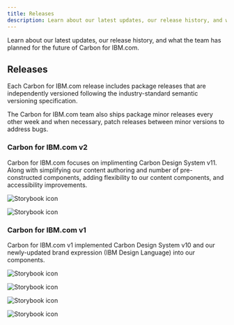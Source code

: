 ```yaml
---
title: Releases
description: Learn about our latest updates, our release history, and what the team has planned for the future of Carbon for IBM.com.
---
```


<PageDescription>

Learn about our latest updates, our release history, and what the team has planned for the future of Carbon for IBM.com.

</PageDescription>

## Releases

Each Carbon for IBM.com release includes package releases that are independently versioned following the industry-standard semantic versioning specification.

The Carbon for IBM.com team also ships package minor releases every other week and when necessary, patch releases between minor versions to address bugs. 

### Carbon for IBM.com v2

Carbon for IBM.com focuses on implimenting Carbon Design System v11. Along with simplifying our content authoring and number of pre-constructed components, adding flexibility to our content components, and accessibility improvements. 

<Row className="resource-card-group">
  <Column colMd={4} colLg={4} noGutterSm>
   <ResourceCard
       subTitle="Storybook"
       title="Web Components"
       actionIcon="launch"
       target="_blank"
       href="https://www.ibm.com/standards/carbon/web-components/"
       >

![Storybook icon](../images/icon/web-components-icon.svg)

</ResourceCard>
  </Column>
<Column colLg={4} colMd={4} noGutterSm>
  <ResourceCard
    subTitle="Storybook"
    title="Web Components: React Wrappers"
    actionIcon="launch"
    target="_blank"
    href="https://www.ibm.com/standards/carbon/web-components/react/"
    >

![Storybook icon](../images/icon/react-icon.svg)

  </ResourceCard>
</Column>
</Row>

### Carbon for IBM.com v1

Carbon for IBM.com v1 implemented Carbon Design System v10 and our newly-updated brand expression (IBM Design Language) into our components. 

<Row className="resource-card-group">
  <Column colMd={4} colLg={4} noGutterSm>
   <ResourceCard
       subTitle="Storybook"
       title="Web Components"
       actionIcon="launch"
       target="_blank"
       href="https://www.ibm.com/standards/carbon/v1/web-components/"
       >

![Storybook icon](../images/icon/web-components-icon.svg)

</ResourceCard>
  </Column>
<Column colLg={4} colMd={4} noGutterSm>
  <ResourceCard
    subTitle="Storybook"
    title="Web Components: React Wrappers"
    actionIcon="launch"
    target="_blank"
    href="https://www.ibm.com/standards/carbon/v1/web-components/react/"
    >

![Storybook icon](../images/icon/react-icon.svg)

  </ResourceCard>
</Column>

  <Column colMd={4} colLg={4} noGutterSm>
   <ResourceCard
       subTitle="Storybook"
       title="React"
       actionIcon="launch"
       target="_blank"
       href="https://www.ibm.com/standards/carbon/react/"
       >

![Storybook icon](../images/icon/react-icon.svg)

</ResourceCard>
  </Column>
<Column colLg={4} colMd={4} noGutterSm>
  <ResourceCard
    subTitle="Website"
    title="V1 Documentation site"
    actionIcon="launch"
    target="_blank"
    href="https://www.ibm.com/standards/carbon/v1/"
    >

![Storybook icon](../images/icon/bee_icon.svg)

  </ResourceCard>
</Column>

</Row>
